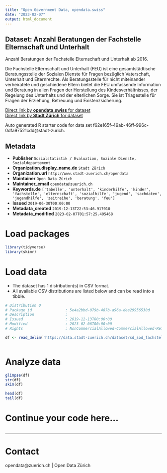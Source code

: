 ```yaml
---
title: "Open Government Data, opendata.swiss"
date: "2023-02-07"
output: html_document
---
```


## Dataset: Anzahl Beratungen der Fachstelle Elternschaft und Unterhalt

Anzahl Beratungen der Fachstelle Elternschaft und Unterhalt ab 2016.

Die Fachstelle Elternschaft und Unterhalt (FEU) ist eine gesamtstädtische Beratungsstelle der Sozialen Dienste für Fragen bezüglich Vaterschaft, Unterhalt und Elternrechte.
Als Beratungsstelle für nicht miteinander verheiratete und geschiedene Eltern bietet die FEU umfassende Information und Beratung in allen Fragen der Herstellung des Kindesverhältnisses, der Regelung des Unterhalts und der elterlichen Sorge. Sie ist Triagestelle für Fragen der Erziehung, Betreuung und Existenzsicherung.


[Direct link by **opendata.swiss** for dataset](https://opendata.swiss/de/dataset/anzahl-beratungen-der-fachstelle-elternschaft-und-unterhalt)<br>
[Direct link by **Stadt Zürich** for dataset](https://data.stadt-zuerich.ch/dataset/sd_sod_fachstelle_elternschaft_unterhalt)

Auto generated R starter code for data set f62e165f-49ab-46ff-996c-0dfa97521cdd@stadt-zurich.

## Metadata

- **Publisher** `Sozialstatistik / Evaluation, Soziale Dienste, Sozialdepartement`
- **Organization.display_name.de** `Stadt Zürich`
- **Organization.url** `http://www.stadt-zuerich.ch/opendata`
- **Maintainer** `Open Data Zürich`
- **Maintainer_email** `opendata@zuerich.ch`
- **Keywords.de** `['tabelle', 'unterhalt', 'kinderhilfe', 'kinder', 'fachstelle', 'elternschaft', 'sozialhilfe', 'jugend', 'sachdaten', 'jugendhilfe', 'zeitreihe', 'beratung', 'feu']`
- **Issued** `2019-06-30T00:00:00`
- **Metadata_created** `2019-12-13T22:53:46.917010`
- **Metadata_modified** `2023-02-07T01:57:25.405468`


# Load packages

```r

library(tidyverse)
library(skimr)

```

# Load data

-   The dataset has 1 distribution(s) in CSV format.
-   All available CSV distributions are listed below and can be read into a tibble.

```r

# Distribution 0
# Package_id               : 5e4a2bbd-079b-487b-a96a-dee29956530d
# Description              : 
# Issued                   : 2019-12-13T00:00:00
# Modified                 : 2023-02-06T00:00:00
# Rights                   : NonCommercialAllowed-CommercialAllowed-ReferenceNotRequired

df <- read_delim('https://data.stadt-zuerich.ch/dataset/sd_sod_fachstelle_elternschaft_unterhalt/download/sd_sod_fachstelle_elternschaft_unterhalt.csv')



```

# Analyze data

```r

glimpse(df)
str(df)
skim(df)

head(df)
tail(df)

```

# Continue your code here...

```r

```

------------------------------------------------------------------------

# Contact

opendata@zuerich.ch | Open Data Zürich
